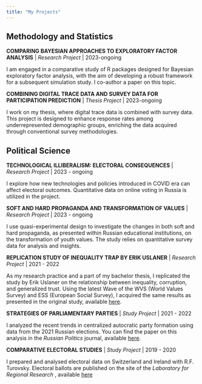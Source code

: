 ```yaml
---
title: "My Projects"
---
```


## Methodology and Statistics

**COMPARING BAYESIAN APPROACHES TO EXPLORATORY FACTOR ANALYSIS** |  *Research Project * | 2023-ongoing

I am engaged in a comparative study of R packages designed for Bayesian exploratory factor analysis, with the aim of developing a robust framework for a subsequent simulation study. I co-author a paper on this topic.

**COMBINING DIGITAL TRACE DATA AND SURVEY DATA FOR PARTICIPATION PREDICTION** |  *Thesis Project * | 2023-ongoing

I work on my thesis, where digital trace data is combined with survey data. This project is designed to enhance response rates among underrepresented demographic groups, enriching the data acquired through conventional survey methodologies.

## Political Science

**TECHNOLOGICAL ILLIBERALISM: ELECTORAL CONSEQUENCES** |  *Research Project * | 2023 - ongoing

I explore how new technologies and policies introduced in COVID era can affect electoral outcomes. Quantitative data on online voting in Russia is utilized in the project. 

**SOFT AND HARD PROPAGANDA AND TRANSFORMATION OF VALUES** |  *Research Project * | 2023 - ongoing

I use quasi-experimental design to investigate the changes in both soft and hard propaganda, as presented within Russian educational institutions, on the transformation of youth values. The study relies on quantitative survey data for analysis and insights.

**REPLICATION STUDY OF INEQUALITY TRAP BY ERIK USLANER** |  *Research Project * | 2021 - 2022

As my research practice and a part of my bachelor thesis, I replicated the study by Erik Uslaner on the relationship between inequality, corruption, and generalized trust. Using the latest Wave of the WVS (World Values Survey) and ESS (European Social Survey), I acquired the same results as presented in the original study, available [here](https://www.hse.ru/ba/political/students/diplomas/620109658).

**STRATEGIES OF PARLIAMENTARY PARTIES** |  *Study Project * | 2021 - 2022

I analyzed the recent trends in centralized autocratic party formation using data from the 2021 Russian elections. You can find the paper on this analysis in the *Russian Politics* journal, available [here](https://brill.com/view/journals/rupo/8/4/article-p519_5.xml).

**COMPARATIVE ELECTORAL STUDIES** |  *Study Project * | 2019 - 2020

I prepared and analysed electoral data on Switzerland and Ireland with R.F. Turovsky. Electoral ballots are published on the site of the *Laboratory for Regional Research *, available [here](https://cfi.hse.ru/lrps/elb)